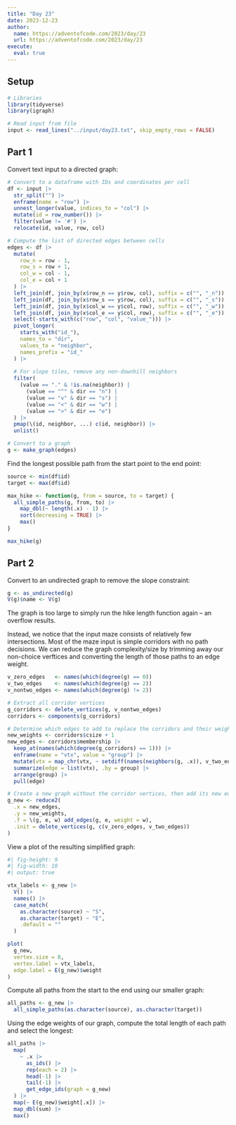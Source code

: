 ```yaml
---
title: "Day 23"
date: 2023-12-23
author:
  name: https://adventofcode.com/2023/day/23
  url: https://adventofcode.com/2023/day/23
execute:
  eval: true
---
```


## Setup

```r

# Libraries
library(tidyverse)
library(igraph)

# Read input from file
input <- read_lines("../input/day23.txt", skip_empty_rows = FALSE)

```

## Part 1

Convert text input to a directed graph:

```r

# Convert to a dataframe with IDs and coordinates per cell
df <- input |> 
  str_split("") |> 
  enframe(name = "row") |> 
  unnest_longer(value, indices_to = "col") |> 
  mutate(id = row_number()) |> 
  filter(value != '#') |> 
  relocate(id, value, row, col)

# Compute the list of directed edges between cells
edges <- df |> 
  mutate(
    row_n = row - 1,
    row_s = row + 1,
    col_w = col - 1,
    col_e = col + 1
  ) |> 
  left_join(df, join_by(x$row_n == y$row, col), suffix = c("", "_n")) |> 
  left_join(df, join_by(x$row_s == y$row, col), suffix = c("", "_s")) |> 
  left_join(df, join_by(x$col_w == y$col, row), suffix = c("", "_w")) |> 
  left_join(df, join_by(x$col_e == y$col, row), suffix = c("", "_e")) |> 
  select(-starts_with(c("row", "col", "value_"))) |> 
  pivot_longer(
    starts_with("id_"),
    names_to = "dir",
    values_to = "neighbor",
    names_prefix = "id_"
  ) |> 
  
  # For slope tiles, remove any non-downhill neighbors
  filter(
    (value == "." & !is.na(neighbor)) |
      (value == "^" & dir == "n") | 
      (value == "v" & dir == "s") |
      (value == "<" & dir == "w") | 
      (value == ">" & dir == "e") 
  ) |> 
  pmap(\(id, neighbor, ...) c(id, neighbor)) |> 
  unlist()

# Convert to a graph
g <- make_graph(edges)

```

Find the longest possible path from the start point to the end point:

```r

source <- min(df$id)
target <- max(df$id)

max_hike <- function(g, from = source, to = target) {
  all_simple_paths(g, from, to) |> 
    map_dbl(~ length(.x) - 1) |> 
    sort(decreasing = TRUE) |> 
    max()
}

max_hike(g)

```

## Part 2

Convert to an undirected graph to remove the slope constraint:

```r

g <- as_undirected(g)
V(g)$name <- V(g)

```

The graph is too large to simply run the hike length function again -- an overflow results.

Instead, we notice that the input maze consists of relatively few intersections. Most of the maze input is simple corridors with no path decisions. We can reduce the graph complexity/size by trimming away our non-choice verftices and converting the length of those paths to an edge weight.

```r

v_zero_edges   <- names(which(degree(g) == 0))
v_two_edges    <- names(which(degree(g) == 2))
v_nontwo_edges <- names(which(degree(g) != 2))

# Extract all corridor vertices
g_corridors <- delete_vertices(g, v_nontwo_edges)
corridors <- components(g_corridors)

# Determine which edges to add to replace the corridors and their weight
new_weights <- corridors$csize + 1
new_edges <- corridors$membership |> 
  keep_at(names(which(degree(g_corridors) == 1))) |> 
  enframe(name = "vtx", value = "group") |> 
  mutate(vtx = map_chr(vtx, ~ setdiff(names(neighbors(g, .x)), v_two_edges))) |> 
  summarize(edge = list(vtx), .by = group) |> 
  arrange(group) |> 
  pull(edge)

# Create a new graph without the corridor vertices, then add its new edges
g_new <- reduce2(
  .x = new_edges,
  .y = new_weights,
  .f = \(g, e, w) add_edges(g, e, weight = w),
  .init = delete_vertices(g, c(v_zero_edges, v_two_edges))
)

```

View a plot of the resulting simplified graph:

```r
#| fig-height: 9
#| fig-width: 10
#| output: true

vtx_labels <- g_new |> 
  V() |> 
  names() |> 
  case_match(
    as.character(source) ~ "S", 
    as.character(target) ~ "E", 
    .default = ""
  )

plot(
  g_new, 
  vertex.size = 8,
  vertex.label = vtx_labels, 
  edge.label = E(g_new)$weight
)

```

Compute all paths from the start to the end using our smaller graph:

```r

all_paths <- g_new |> 
  all_simple_paths(as.character(source), as.character(target))

```

Using the edge weights of our graph, compute the total length of each path and select the longest:

```r

all_paths |> 
  map(
    ~ .x |> 
      as_ids() |> 
      rep(each = 2) |> 
      head(-1) |> 
      tail(-1) |> 
      get_edge_ids(graph = g_new)
  ) |> 
  map(~ E(g_new)$weight[.x]) |> 
  map_dbl(sum) |> 
  max()

```


